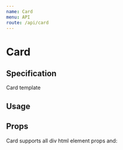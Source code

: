 ```yaml
---
name: Card
menu: API
route: /api/card
---
```



# Card

## Specification

Card template

## Usage

<Playground>
  <Card image header />
</Playground>

## Props

Card supports all div html element props and:

<Props of={Card} table={true} />
